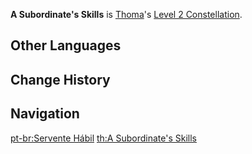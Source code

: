 {{Constellation Infobox
|image       = Constellation A Subordinate's Skills.png
|description = [[Crimson Ooyoroi]]'s duration is increased by 3s.
|level       = 2
|character   = Thoma
|utility1    = Duration Increase
}}
'''A Subordinate's Skills''' is [[Thoma]]'s [[Level 2 Constellation]].
<!--
==Gameplay Notes==

==Preview==
-->

==Other Languages==
{{Other Languages
|en      = A Subordinate's Skills
|zhs     = 僚佐的才巧
|zhs_rm  = Liáozuǒ de cái qiǎo
|zht     = 僚佐的才巧
|zht_rm  = Liáozuǒ de cái qiǎo
|zh_tl   = 
|ja      = 官吏の才知
|ja_rm   = Kanri no Saichi
|ja_tl   = Wit and Intelligence of a Civil Servant
|ko      = 보좌관의 재주
|ko_rm   = Bojwagwan-ui jaeju
|ko_tl   = Talent of Aide
|es      = Hábil sirviente
|es_tl   = Skilled servant
|fr      = Compétences de subordonné
|fr_tl   = Subordinate's Skills
|ru      = Проницательность слуги
|ru_tl   = Servant's Insight
|th      = A Subordinate's Skills
|vi      = Tài Cán Của Trợ Thủ
|vi_tl   = 
|de      = Beflissener Assistent
|de_tl   = Zealous Assistant
|id      = A Subordinate's Skills
|pt      = Servente Hábil
|pt_tl   = Skillful Servant
}}

==Change History==
{{Change History|2.2}}

==Navigation==
{{Talent Navbox|Thoma}}
[[pt-br:Servente Hábil]]
[[th:A Subordinate's Skills]]